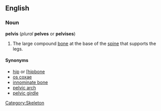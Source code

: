 {{wikipedia}}
==English==
===Noun===
'''pelvis''' (''plural'' '''pelves''' or '''pelvises''')

#The large compound [[bone]] at the base of the [[spine]] that supports the legs.

====Synonyms====
*[[hip]] or [[[hipbone]]
*[[os coxae]]
*[[innominate bone]]
*[[pelvic arch]]
*[[pelvic girdle]]

[[Category:Skeleton]]